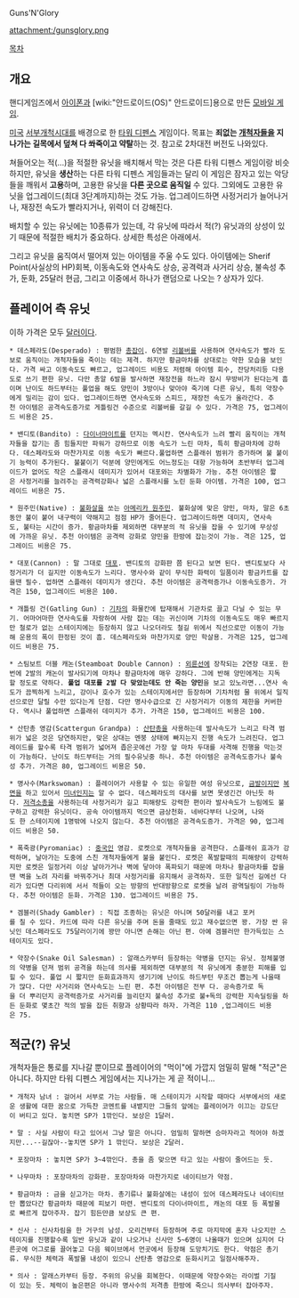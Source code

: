 Guns'N'Glory

attachment:/gunsglory.png

[[목차]]

== 개요 ==
핸디게임즈에서 [[아이폰]]과 [wiki:"안드로이드(OS)" 안드로이드]용으로 만든 [[모바일 게임]].

[[미국]] [[서부개척시대]]를 배경으로 한 [[타워 디펜스]] 게임이다. 목표는 '''죄없는 [[개척자]]들을 지나가는 길목에서 덮쳐 다 쏴죽이고 약탈'''하는 것. 참고로 2차대전 버전도 나와있다.

쳐들어오는 적(...)을 적절한 유닛을 배치해서 막는 것은 다른 타워 디펜스 게임이랑 비슷하지만, 유닛을 '''생산'''하는 다른 타워 디펜스 게임들과는 달리 이 게임은 잠자고 있는 악당들을 깨워서 '''고용'''하며, 고용한 유닛을 '''다른 곳으로 움직일''' 수 있다. 그외에도 고용한 유닛을 업그레이드(최대 3단계까지)하는 것도 가능. 업그레이드하면 사정거리가 늘어나거나, 재장전 속도가 빨라지거나, 위력이 더 강해진다.

배치할 수 있는 유닛에는 10종류가 있는데, 각 유닛에 따라서 적(?) 유닛과의 상성이 있기 때문에 적절한 배치가 중요하다. 상세한 특성은 아래에서.

그리고 유닛을 움직여서 떨어져 있는 아이템을 주울 수도 있다. 아이템에는 Sherif Point(사실상의 HP)회복, 이동속도와 연사속도 상승, 공격력과 사거리 상승, 불속성 추가, 둔화, 25달러 현금, 그리고 이중에서 하나가 랜덤으로 나오는 ? 상자가 있다.

== 플레이어 측 유닛 ==
이하 가격은 모두 [[달러]]이다.

 * 데스페라도(Desperado) : 평범한 [[총잡이]]. 6연발 [[리볼버]]를 사용하며 연사속도가 빨라 도보로 움직이는 개척자들을 죽이는 데는 제격. 하지만 황금마차를 상대로는 약한 모습을 보인다. 가격 싸고 이동속도도 빠르고, 업그레이드 비용도 저렴해 아이템 회수, 잔당처리등 다용도로 쓰기 편한 유닛. 다만 총알 6발을 발사하면 재장전을 하느라 잠시 무방비가 된다는게 흠이며 난이도 하드부터는 풀업을 해도 양민이 3방이나 맞아야 죽기에 다른 유닛, 특히 약장수에게 밀리는 감이 있다. 업그레이드하면 연사속도와 스피드, 재장전 속도가 올라간다. 추천 아이템은 공격속도증가로 게틀링건 수준으로 리볼버를 갈길 수 있다. 가격은 75, 업그레이드 비용은 25.


 * 밴디토(Bandito) : [[다이너마이트]]를 던지는 멕시칸. 연사속도가 느려 빨리 움직이는 개척자들을 잡기는 좀 힘들지만 파워가 강하므로 이동 속도가 느린 마차, 특히 황금마차에 강하다. 데스페라도와 마찬가지로 이동 속도가 빠르다.풀업하면 스플래쉬 범위가 증가하며 불 붙이기 능력이 추가된다. 불붙이기 덕분에 양민에게도 어느정도는 대항 가능하며 초반부터 업그레이드가 없어도 작은 스플래시 데미지가 있어서 대포와는 차별화가 가능. 추천 아이템은 짧은 사정거리를 늘려주는 공격력강화나 넓은 스플래시를 노린 둔화 아이템. 가격은 100, 업그레이드 비용은 75.


 * 원주민(Native) : [[불화살]]을 쏘는 [[아메리카 원주민]]. 불화살에 맞은 양민, 마차, 말은 6초동안 불이 붙어 내구력이 약해지고 점점 HP가 줄어든다. 업그레이드하면 데미지, 연사속도, 불타는 시간이 증가. 황금마차를 제외하면 대부분의 적 유닛을 잡을 수 있기에 무상성에 가까운 유닛. 추천 아이템은 공격력 강화로 양민을 한방에 잡는것이 가능. 격은 125, 업그레이드 비용은 75.


 * 대포(Cannon) : 말 그대로 [[대포]]. 밴디토의 강화판 쯤 된다고 보면 된다. 밴디토보다 사정거리가 더 길지만 이동속도가 느리다. 명사수와 같이 무식한 화력이 일품이라 황금카트를 잡을땐 필수. 업하면 스플래쉬 데미지가 생긴다. 추천 아이템은 공격력증가나 이동속도증가. 가격은 150, 업그레이드 비용은 100.


 * 개틀링 건(Gatling Gun) : [[기차]]의 화물칸에 탑재해서 기관차로 끌고 다닐 수 있는 무기. 어마어마한 연사속도를 자랑하여 사람 잡는 데는 귀신이며 기차의 이동속도도 매우 빠르지만 철로가 없는 스테이지에는 등장하지 않고 나오더라도 철길 위에서 직선으로만 이동이 가능해 운용의 폭이 한정된 것이 흠. 데스페라도와 마찬가지로 양민 학살용. 가격은 125, 업그레이드 비용은 75.


 * 스팀보트 더블 캐논(Steamboat Double Cannon) : [[외륜선]]에 장착되는 2연장 대포. 한번에 2발의 캐논이 발사되기에 마차나 황금마차에 매우 강하다. 그에 반해 양민에게는 지독할 정도로 약하다. '''풀업 대포를 2발 다 맞았는데도 안 죽는 양민'''을 보고 있노라면...연사 속도가 끔찍하게 느리고, 강이나 호수가 있는 스테이지에서만 등장하며 기차처럼 물 위에서 일직선으로만 달릴 수만 있다는게 단점. 다만 명사수급으로 긴 사정거리가 이동의 제한을 커버한다. 역시나 풀업하면 스플래쉬 데미지가 추가. 가격은 150, 업그레이드 비용은 100.


 * 산탄총 영감(Scattergun Grandpa) : [[산탄총]]을 사용하는데 발사속도가 느리고 타격 범위가 넓은 것은 당연하지만, 맞은 상대는 멘붕 상태에 빠지는지 진행 속도가 느려진다. 업그레이드를 할수록 타격 범위가 넓어져 좁은곳에선 가장 앞 마차 두대를 사격해 진행을 막는것이 가능하다. 난이도 하드부터는 거의 필수유닛중 하나. 추천 아이템은 공격속도증가나 불속성 추가. 가격은 80, 업그레이드 비용은 50.


 * 명사수(Markswoman) : 플레이어가 사용할 수 있는 유일한 여성 유닛으로, [[금발]]이지만 [[복면]]을 하고 있어서 [[미녀]]인지는 알 수 없다. 데스페라도의 대사를 보면 못생긴건 아닌듯 하다. [[저격소총]]을 사용하는데 사정거리가 길고 피해량도 강력한 편이라 발사속도가 느림에도 불구하고 강력한 유닛이다. 공속 아이템까지 먹으면 금상천화. 네바다부터 나오며, 나와도 한 스테이지에 1명밖에 나오지 않는다. 추천 아이템은 공격속도증가. 가격은 90, 업그레이드 비용은 50.


 * 폭죽광(Pyromaniac) : [[중국인]] 영감. 로켓으로 개척자들을 공격한다. 스플래쉬 효과가 강력하며, 날아가는 도중에 스친 개척자들에게 불을 붙인다. 로켓은 폭발할때의 피해량이 강력하지만 로켓은 일정거리 이상 날아가거나 벽에 닿아야 폭파되기 때문에 마차나 황금마차를 잡을땐 벽을 노려 자리를 바꿔주거나 최대 사정거리를 유지해서 공격하자. 또한 일직선 길에선 다리가 있다면 다리위에 서서 적들이 오는 방향의 반대방향으로 로켓을 날려 광역딜링이 가능하다. 추천 아이템은 둔화. 가격은 130. 업그레이드 비용은 75.


 * 겜블러(Shady Gambler) : 직접 조종하는 유닛은 아니며 50달러를 내고 포커를 칠 수 있다. 카드에 따라 다른 유닛을 주며 돈을 줄때도 있고 재수없으면 꽝. 가장 싼 유닛인 데스페라도도 75달러이기에 꽝만 아니면 손해는 아닌 편. 아예 겜블러만 한가득있는 스테이지도 있다.


 * 약장수(Snake Oil Salesman) : 알래스카부터 등장하는 약병을 던지는 유닛. 정체불명의 약병을 던져 범위 공격을 하는데 의사를 제외하면 대부분의 적 유닛에게 충분한 피해를 입힐 수 있다. 풀업 시 짧지만 둔화효과까지 생기기에 난이도 하드부턴 무조건 뽑는게 나을때가 많다. 다만 사거리와 연사속도는 느린 편. 추천 아이템은 전부 다. 공속증가로 독을 더 뿌리던지 공격력증가로 사거리를 늘리던지 불속성 추가로 불+독의 강력한 지속딜링을 하든 둔화로 몇초간 적의 발을 잡든 취향과 상황따라 하자. 가격은 110 ,업그레이드 비용은 75.

== 적군(?) 유닛 ==
개척자들은 통로를 지나갈 뿐이므로 플레이어의 "먹이"에 가깝지 엄밀히 말해 "적군"은 아니다. 하지만 타워 디펜스 게임에서는 지나가는 게 곧 적이니...


 * 개척자 남녀 : 걸어서 서부로 가는 사람들. 매 스테이지가 시작할 때마다 서부에서의 새로운 생활에 대한 꿈으로 가득찬 코멘트를 내뱉지만 그들의 앞에는 플레이어가 이끄는 강도단이 버티고 있다. 놓치면 SP가 1깎인다. 보상은 1달러.


 * 말 : 사실 사람이 타고 있어서 그냥 말은 아니다. 엄밀히 말하면 승마자라고 적어야 하겠지만...--길잖아--놓치면 SP가 1 깎인다. 보상은 2달러.


 * 포장마차 : 놓치면 SP가 3~4깎인다. 총을 좀 맞으면 타고 있는 사람이 줄어드는 듯.


 * 나무마차 : 포장마차의 강화판. 포장마차와 마찬가지로 네이티브가 약점.


 * 황금마차 : 금을 싣고가는 마차. 총기류나 불화살에는 내성이 있어 데스페라도나 네이티브만 뽑았다간 황금마차 때문에 피보기 마련. 밴디토의 다이너마이트, 캐논의 대포 등 폭발물로 빠르게 잡아주자. 잡기 힘든만큼 보상도 큰 편.


 * 신사 : 신사차림을 한 거구의 남성. 오리건부터 등장하며 주로 마지막에 혼자 나오지만 스테이지를 진행할수록 일반 유닛과 같이 나오거나 신사만 5~6명이 나올때가 있으며 심지어 다른곳에 어그로를 끌어놓고 다음 웨이브에서 먼곳에서 등장해 도망치기도 한다. 약점은 총기류. 무식한 체력과 폭발물 내성이 있으니 산탄총 영감으로 둔화시키고 일점사해주자.


 * 의사 : 알래스카부터 등장. 주위의 유닛을 회복한다. 이때문에 약장수와는 라이벌 기질이 있는 듯. 체력이 높은편은 아니라 명사수의 저격총 한방에 죽으니 의사부터 잡아주자.

